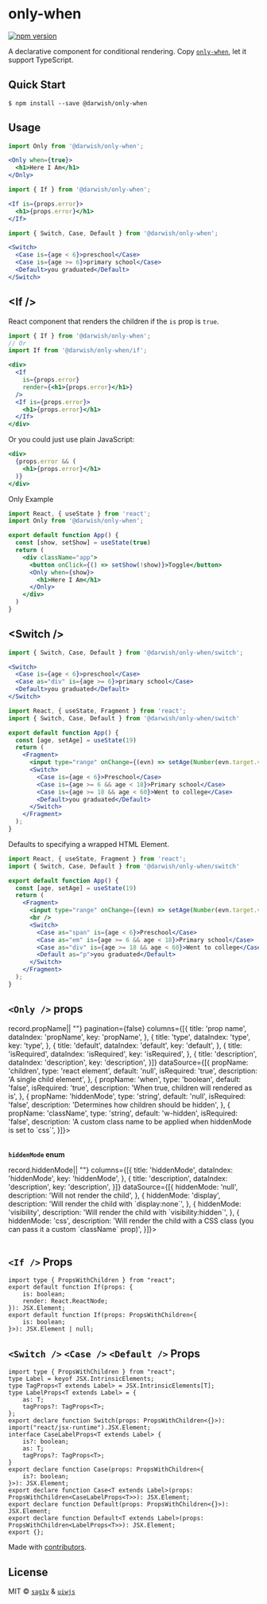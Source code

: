 only-when
===

[![npm version](https://img.shields.io/npm/v/@darwish/only-when.svg)](https://www.npmjs.com/package/@darwish/only-when)


A declarative component for conditional rendering. Copy [`only-when`](https://github.com/LonelyFellas/Darwish-plus), let it support TypeScript.

## Quick Start

```shell
$ npm install --save @darwish/only-when
```

## Usage

```jsx
import Only from '@darwish/only-when';

<Only when={true}>
  <h1>Here I Am</h1>
</Only>
```

```jsx
import { If } from '@darwish/only-when';

<If is={props.error}>
  <h1>{props.error}</h1>
</If>
```

```jsx
import { Switch, Case, Default } from '@darwish/only-when';

<Switch>
  <Case is={age < 6}>preschool</Case>
  <Case is={age >= 6}>primary school</Case>
  <Default>you graduated</Default>
</Switch>
```

## \<If />

React component that renders the children if the `is` prop is `true`.

```jsx
import { If } from '@darwish/only-when';
// Or
import If from '@darwish/only-when/if';

<div>
  <If
    is={props.error}
    render={<h1>{props.error}</h1>}
  />
  <If is={props.error}>
    <h1>{props.error}</h1>
  </If>
</div>
```

Or you could just use plain JavaScript:

```jsx
<div>
  {props.error && (
    <h1>{props.error}</h1>
  )}
</div>
```

Only Example

```jsx mdx:preview&background=#fff&codePen=true
import React, { useState } from 'react';
import Only from '@darwish/only-when';

export default function App() {
  const [show, setShow] = useState(true)
  return (
    <div className="app">
      <button onClick={() => setShow(!show)}>Toggle</button>
      <Only when={show}>
        <h1>Here I Am</h1>
      </Only>
    </div>
  )
}
```

## \<Switch />

```jsx
import { Switch, Case, Default } from '@darwish/only-when/switch';

<Switch>
  <Case is={age < 6}>preschool</Case>
  <Case as="div" is={age >= 6}>primary school</Case>
  <Default>you graduated</Default>
</Switch>
```

```jsx mdx:preview&background=#fff&codePen=true
import React, { useState, Fragment } from 'react';
import { Switch, Case, Default } from '@darwish/only-when/switch'

export default function App() {
  const [age, setAge] = useState(19)
  return (
    <Fragment>
      <input type="range" onChange={(evn) => setAge(Number(evn.target.value))} /> {age}<br />
      <Switch>
        <Case is={age < 6}>Preschool</Case>
        <Case is={age >= 6 && age < 18}>Primary school</Case>
        <Case is={age >= 18 && age < 60}>Went to college</Case>
        <Default>you graduated</Default>
      </Switch>
    </Fragment>
  );
}
```

Defaults to specifying a wrapped HTML Element.

```jsx mdx:preview&background=#fff&codePen=true
import React, { useState, Fragment } from 'react';
import { Switch, Case, Default } from '@darwish/only-when/switch'

export default function App() {
  const [age, setAge] = useState(19)
  return (
    <Fragment>
      <input type="range" onChange={(evn) => setAge(Number(evn.target.value))} /> {age}
      <br />
      <Switch>
        <Case as="span" is={age < 6}>Preschool</Case>
        <Case as="em" is={age >= 6 && age < 18}>Primary school</Case>
        <Case as="div" is={age >= 18 && age < 60}>Went to college</Case>
        <Default as="p">you graduated</Default>
      </Switch>
    </Fragment>
  );
}
```

## `<Only />` props
<Table
  size="small"
  rowKey={(record) => record.propName|| ""}
  pagination={false} columns={[{
    title: 'prop name',
    dataIndex: 'propName',
    key: 'propName',
}, {
    title: 'type',
    dataIndex: 'type',
    key: 'type',
}, {
    title: 'default',
    dataIndex: 'default',
    key: 'default',
}, {
    title: 'isRequired',
    dataIndex: 'isRequired',
    key: 'isRequired',
}, {
    title: 'description',
    dataIndex: 'description',
    key: 'description',
}]} dataSource={[{
    propName: 'children',
    type: 'react element',
    default: 'null',
    isRequired: 'true',
    description: 'A single child element',
}, {
    propName: 'when',
    type: 'boolean',
    default: 'false',
    isRequired: 'true',
    description: 'When true, children will rendered as is',
}, {
    propName: 'hiddenMode',
    type: 'string',
    default: 'null',
    isRequired: 'false',
    description: 'Determines how children should be hidden',
}, {
    propName: 'className',
    type: 'string',
    default: 'w-hidden',
    isRequired: 'false',
    description: 'A custom class name to be applied when hiddenMode is set to `css`',
}]}></Table>

**`hiddenMode` enum**

<Table
    size="small"
    pagination={false}
    rowKey={(record) => record.hiddenMode|| ""}
    columns={[{
    title: 'hiddenMode',
    dataIndex: 'hiddenMode',
    key: 'hiddenMode',
}, {
    title: 'description',
    dataIndex: 'description',
    key: 'description',
}]} dataSource={[{
    hiddenMode: 'null',
    description: 'Will not render the child',
}, {
    hiddenMode: 'display',
    description: 'Will render the child with `display:none`',
}, {
    hiddenMode: 'visibility',
    description: 'Will render the child with `visibility:hidden`',
}, {
    hiddenMode: 'css',
    description: 'Will render the child with a CSS class (you can pass it a custom `className` prop)',
}]}>

</Table>

## `<If />` Props

```tsx
import type { PropsWithChildren } from "react";
export default function If(props: {
    is: boolean;
    render: React.ReactNode;
}): JSX.Element;
export default function If(props: PropsWithChildren<{
    is: boolean;
}>): JSX.Element | null;
```

## `<Switch />` `<Case />` `<Default />` Props

```tsx
import type { PropsWithChildren } from "react";
type Label = keyof JSX.IntrinsicElements;
type TagProps<T extends Label> = JSX.IntrinsicElements[T];
type LabelProps<T extends Label> = {
    as: T;
    tagProps?: TagProps<T>;
};
export declare function Switch(props: PropsWithChildren<{}>): import("react/jsx-runtime").JSX.Element;
interface CaseLabelProps<T extends Label> {
    is?: boolean;
    as: T;
    tagProps?: TagProps<T>;
}
export declare function Case(props: PropsWithChildren<{
    is?: boolean;
}>): JSX.Element;
export declare function Case<T extends Label>(props: PropsWithChildren<CaseLabelProps<T>>): JSX.Element;
export declare function Default(props: PropsWithChildren<{}>): JSX.Element;
export declare function Default<T extends Label>(props: PropsWithChildren<LabelProps<T>>): JSX.Element;
export {};

```


Made with [contributors](https://github.com/LonelyFellas/github-action-contributors).


## License

MIT © [`sag1v`](https://github.com/sag1v) & [`uiwjs`](https://github.com/uiwjs)
